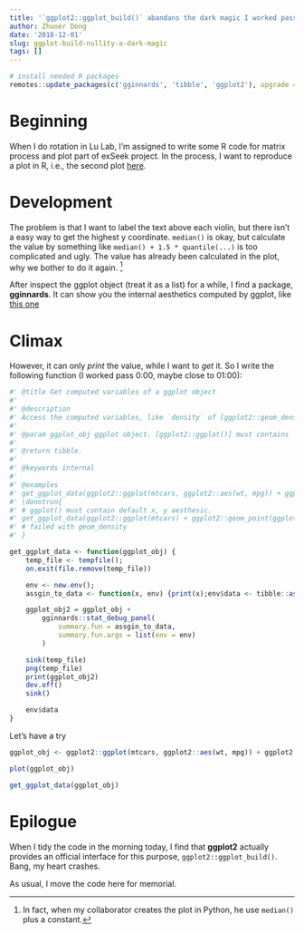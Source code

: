 ```yaml
---
title: '`ggplot2::ggplot_build()` abandans the dark magic I worked pass midnight'
author: Zhuoer Dong
date: '2018-12-01'
slug: ggplot-build-nullity-a-dark-magic
tags: []
---
```



```r
# install needed R packages
remotes::update_packages(c('gginnards', 'tibble', 'ggplot2'), upgrade = TRUE)
```


# Beginning

When I do rotation in Lu Lab, I'm assigned to write some R code for matrix process and plot part of exSeek project. In the process, I want to reproduce a plot in R, i.e.,  the second plot [here](https://github.com/dongzhuoer/lulab-rotation-summary/blob/master/exseek/matrix-process.md#show-variance-of-reference-genes).



# Development

The problem is that I want to label the text above each violin, but there isn't a easy way to get the highest y coordinate. `median()` is okay, but calculate the value by something like `median() + 1.5 * quantile(...)` is too complicated and ugly. The value has already been calculated in the plot, why we bother to do it again. ^[In fact, when my collaborator creates the plot in Python, he use `median()` plus a constant.]

After inspect the ggplot object (treat it as a list) for a while, I find a package, **gginnards**. It can show you the internal aesthetics computed by ggplot, like [this one](https://docs.r4photobiology.info/gginnards/articles/user-guide-1.html#data-input-to-stats) 



# Climax

However, it can only _print_ the value, while I want to _get_ it. So I write the following function (I worked pass 0:00, maybe close to 01:00):

```r
#' @title Get computed variables of a ggplot object
#'
#' @description
#' Access the computed variables, like `density` of [ggplot2::geom_density()]
#'
#' @param ggplot_obj ggplot object. [ggplot2::ggplot()] must contains
#'
#' @return tibble.
#'
#' @keywords internal
#'
#' @examples
#' get_ggplot_data(ggplot2::ggplot(mtcars, ggplot2::aes(wt, mpg)) + ggplot2::geom_point())
#' \donotrun{
#' # ggplot() must contain default x, y aesthesic.
#' get_ggplot_data(ggplot2::ggplot(mtcars) + ggplot2::geom_point(ggplot2::aes(wt, mpg)))
#' # failed with geom_density
#' }

get_ggplot_data <- function(ggplot_obj) {
	temp_file <- tempfile();
	on.exit(file.remove(temp_file))

	env <- new.env();
	assgin_to_data <- function(x, env) {print(x);env$data <- tibble::as_tibble(x)}

	ggplot_obj2 = ggplot_obj +
		gginnards::stat_debug_panel(
			summary.fun = assgin_to_data,
			summary.fun.args = list(env = env)
		)

	sink(temp_file)
	png(temp_file)
	print(ggplot_obj2)
	dev.off()
	sink()

	env$data
}
```

Let's have a try

```r
ggplot_obj <- ggplot2::ggplot(mtcars, ggplot2::aes(wt, mpg)) + ggplot2::geom_point()
```

```r
plot(ggplot_obj)
```

```r
get_ggplot_data(ggplot_obj)
```


# Epilogue

When I tidy the code in the morning today, I find that **ggplot2** actually provides an official interface for this purpose, `ggplot2::ggplot_build()`. Bang, my heart crashes.

As usual, I move the code here for memorial.
